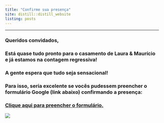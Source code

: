 ```yaml
---
title: "Confirme sua presença"
site: distill::distill_website
listing: posts
---
```

----


### Queridos convidados, 

### Está quase tudo pronto para o casamento de Laura & Maurício e já estamos na contagem regressiva! 
### A gente espera que tudo seja sensacional!
### Para isso, seria excelente se vocês pudessem preencher o formulário Google (link abaixo) confirmando a presença:

### [Clique aqui para preencher o formulário.](https://forms.gle/CcQqD65nEEX5bBDA6)


![](imgs/L&M.png)
